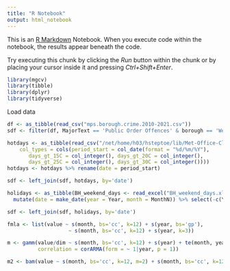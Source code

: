 ```yaml
---
title: "R Notebook"
output: html_notebook
---
```


This is an [R Markdown](http://rmarkdown.rstudio.com) Notebook. When you execute code within the notebook, the results appear beneath the code. 

Try executing this chunk by clicking the *Run* button within the chunk or by placing your cursor inside it and pressing *Ctrl+Shift+Enter*. 

```r
library(mgcv)
library(tibble)
library(dplyr)
library(tidyverse)
```

Load data

```r
df <- as_tibble(read_csv("mps.borough.crime.2010-2021.csv"))
sdf <- filter(df, MajorText == 'Public Order Offences' & borough == 'Westminster') %>% drop_na()

hotdays <- as_tibble(read_csv("/net/home/h03/hsteptoe/lib/Met-Office-Climate-Data-Challenge-May-2022/climate_data/monthly_meantemp_hotdays_London_2001_2022.csv", 
    col_types = cols(period_start = col_date(format = "%d/%m/%Y"), 
       days_gt_15C = col_integer(), days_gt_20C = col_integer(), 
       days_gt_25C = col_integer(), days_gt_30C = col_integer())))
hotdays <- hotdays %>% rename(date = period_start)

sdf <- left_join(sdf, hotdays, by='date')

holidays <- as_tibble(BH_weekend_days <- read_excel("BH_weekend_days.xlsx")) %>% replace(is.na(.), 0) %>%
  mutate(date = make_date(year = Year, month = MonthN)) %>% select(-c(Year, Month, MonthN))

sdf <- left_join(sdf, holidays, by='date')

```


```r
fmla <- list(value ~ s(month, bs='cc', k=12) + s(year, bs='gp'),
                    ~ s(month, bs='cc', k=12) + s(year, k=3))

m <- gamm(value/dim ~ s(month, bs='cc', k=12) + s(year) + te(month, year) + s(TNWD, k=2), data = sdf, method = "REML", family = Gamma(),
          correlation = corARMA(form = ~ 1|year, p = 1))

m2 <- bam(value ~ s(month, bs='cc', k=12, m=2) + s(month, bs='cc', k=12, by=bfac, m=1) + s(year, k=3, m=2) + s(year, k=3, by=bfac, m=1) + s(bfac, bs="re", k=33), data=df, method="REML", family=ziP)
```

